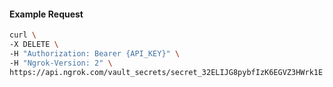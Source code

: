 
#### Example Request

```bash
curl \
-X DELETE \
-H "Authorization: Bearer {API_KEY}" \
-H "Ngrok-Version: 2" \
https://api.ngrok.com/vault_secrets/secret_32ELIJG8pybfIzK6EGVZ3HWrk1E
```
